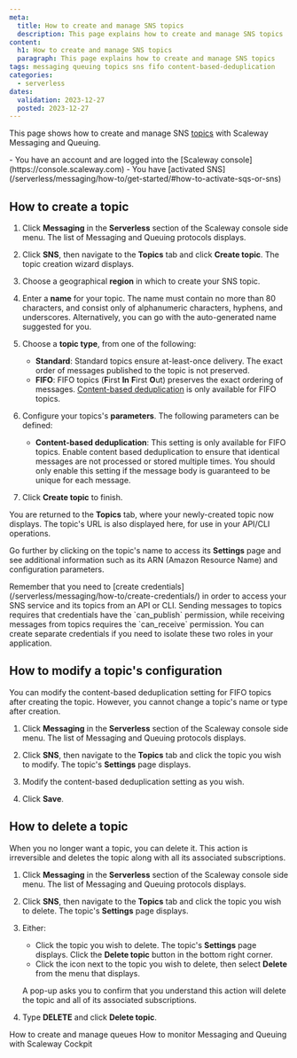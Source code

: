 ```yaml
---
meta:
  title: How to create and manage SNS topics
  description: This page explains how to create and manage SNS topics
content:
  h1: How to create and manage SNS topics
  paragraph: This page explains how to create and manage SNS topics
tags: messaging queuing topics sns fifo content-based-deduplication
categories:
  - serverless 
dates:
  validation: 2023-12-27
  posted: 2023-12-27
---
```


This page shows how to create and manage SNS [topics](/serverless/messaging/concepts/#topic) with Scaleway Messaging and Queuing.

<Macro id="iam-requirements" />

<Message type="requirement">
  - You have an account and are logged into the [Scaleway console](https://console.scaleway.com)
  - You have [activated SNS](/serverless/messaging/how-to/get-started/#how-to-activate-sqs-or-sns)
</Message>

## How to create a topic

1. Click **Messaging** in the **Serverless** section of the Scaleway console side menu. The list of Messaging and Queuing protocols displays.

2. Click **SNS**, then navigate to the **Topics** tab and click **Create topic**. The topic creation wizard displays.
    <Lightbox src="scaleway-create-topic.webp" alt="" />

3. Choose a geographical **region** in which to create your SNS topic.

4. Enter a **name** for your topic. The name must contain no more than 80 characters, and consist only of alphanumeric characters, hyphens, and underscores. Alternatively, you can go with the auto-generated name suggested for you.

5. Choose a **topic type**, from one of the following:
    - **Standard**: Standard topics ensure at-least-once delivery. The exact order of messages published to the topic is not preserved.
    - **FIFO**: FIFO topics (**F**irst **In** **F**irst **O**ut) preserves the exact ordering of messages. [Content-based deduplication](/serverless/messaging/concepts/#content-based-deduplication) is only available for FIFO topics.

6. Configure your topics's **parameters**. The following parameters can be defined:
    - **Content-based deduplication**: This setting is only available for FIFO topics. Enable content based deduplication to ensure that identical messages are not processed or stored multiple times. You should only enable this setting if the message body is guaranteed to be unique for each message.

7. Click **Create topic** to finish.

You are returned to the **Topics** tab, where your newly-created topic now displays. The topic's URL is also displayed here, for use in your API/CLI operations. 

Go further by clicking on the topic's name to access its **Settings** page and see additional information such as its ARN (Amazon Resource Name) and configuration parameters.

<Message type="tip">
Remember that you need to [create credentials](/serverless/messaging/how-to/create-credentials/) in order to access your SNS service and its topics from an API or CLI. Sending messages to topics requires that credentials have the `can_publish` permission, while receiving messages from topics requires the `can_receive` permission. You can create separate credentials if you need to isolate these two roles in your application.
</Message>

## How to modify a topic's configuration

You can modify the content-based deduplication setting for FIFO topics after creating the topic. However, you cannot change a topic's name or type after creation.

1. Click **Messaging** in the **Serverless** section of the Scaleway console side menu. The list of Messaging and Queuing protocols displays.

2. Click **SNS**, then navigate to the **Topics** tab and click the topic you wish to modify. The topic's **Settings** page displays.
    <Lightbox src="scaleway-topic-settings.webp" alt="" />

3. Modify the content-based deduplication setting as you wish.

4. Click **Save**.


## How to delete a topic

When you no longer want a topic, you can delete it. This action is irreversible and deletes the topic along with all its associated subscriptions.

1. Click **Messaging** in the **Serverless** section of the Scaleway console side menu. The list of Messaging and Queuing protocols displays.

2. Click **SNS**, then navigate to the **Topics** tab and click the topic you wish to delete. The topic's **Settings** page displays.
    <Lightbox src="scaleway-topic-settings.webp" alt="" />

3. Either:
    - Click the topic you wish to delete. The topic's **Settings** page displays. Click the **Delete topic** button in the bottom right corner.
    - Click the <Icon name="more" /> icon next to the topic you wish to delete, then select **Delete** from the menu that displays.

    A pop-up asks you to confirm that you understand this action will delete the topic and all of its associated subscriptions.

4. Type **DELETE** and click **Delete topic**.


<Navigation title="See also">
  <PreviousButton to="/serverless/messaging/how-to/create-manage-queues/">How to create and manage queues</PreviousButton>
  <NextButton to="/serverless/messaging/how-to/monitor-mnq-cockpit/">How to monitor Messaging and Queuing with Scaleway Cockpit</NextButton>
</Navigation>

